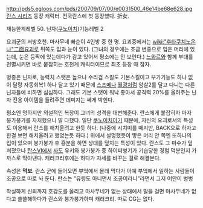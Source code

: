 http://pds5.egloos.com/pds/200709/07/00/e0031500_46e14be68e628.jpg
[[란스 시리즈]] 등장 캐릭터. 전국란스에 첫 등장했다. 折女.

재능한계레벨 50. 닌자([[쿠노이치]])기능레벨 2

요괴군의 서방호천. 마사무네 빠순이 4인방 중 한 명. 요괴중에서는 [[wiki:"후타쿠치노온나"二面요괴]]로 뒤쪽도 입과 눈이 있다. (그녀의 경우에는 조금 변종으로 입은 머리에 있는데, 눈은 등짝에 있는데다가 감고 있어서 평소에는 안 보인다.)
[[느와르]]와 함께 부대를 전멸시키면 바로 붙잡히는 호천계 캐릭터이므로 최초 등장 때 잡자.

병종은 닌자로, 능력치 스탯은 높으나 수리검 스킬도 기본스킬이고 부가기능도 하나 없이 달랑 자동회복1 하나 달고 있기 때문에 [[스즈메]]나 [[월광]]처럼 암살2를 달고 다니는 다른 닌자들에 비하면 심심하다. 그래도 기본 스탯이 워낙 좋아서 공격력 20%를 올려주는 닌자 전용 아이템을 들려주면 데미지는 쎄게 박힌다. 

평소엔 멍하지만 외설적인 복장이 그녀의 성격을 대변해준다. 란스에게 붙잡히자 마자 붕가붕가를 자처했으니 말 다했다. 일단 [[쿠노이치]]이기 때문에, 자신의 요괴로서의 특성도 이용해서 란스를 해치울려고 한듯 하다. (나중에 시치미를 떼지만, BACK으로 하자고 한걸 보면 해치울려고 했었는듯 하다.) 위에서 설명했듯이 땋은 머리 안 쪽엔 또하나의 입이 있으며 붕가붕가 후 흥분을 하면 상대를 덮치는 특성이 있다. 란스도 그 마수가 덮쳐졌으나 [[란스Ⅵ]]에서 [[사도]] 유키와 붕가붕가 중 하이퍼병기가 기습당한 경험 덕분인지 가까스로 막아낸다. 캐러크리후에는 하다가 자세를 바꾸는 걸로 해결본다.

속성은 '''먹보'''. 란스 군에 들어오면 부엌에서 몰래 먹다가 아예 부엌에서 일하는 사람들이 조공으로 따로 놔 둔다. 란스는 "유령도 아니면서 조공이라니"라면서 그저 어안이 벙벙
 
착실하게 신뢰까지 호감도를 올리고 마사무네가 없는 상태에서 말을 걸면 마사무네가 없다고 쓸쓸해하다가 란스와 붕가붕가하며 캐러크리. 따로 CG는 없다.
